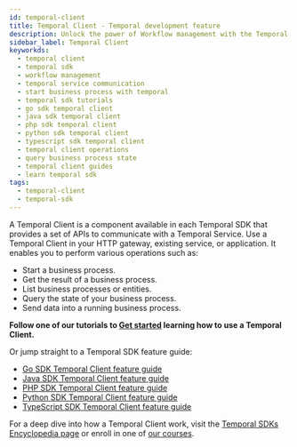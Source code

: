 ```yaml
---
id: temporal-client
title: Temporal Client - Temporal development feature
description: Unlock the power of Workflow management with the Temporal Client, available across all Temporal SDKs. This crucial component enables seamless communication with Temporal Services.
sidebar_label: Temporal Client
keyworkds:
  - temporal client
  - temporal sdk
  - workflow management
  - temporal service communication
  - start business process with temporal
  - temporal sdk tutorials
  - go sdk temporal client
  - java sdk temporal client
  - php sdk temporal client
  - python sdk temporal client
  - typescript sdk temporal client
  - temporal client operations
  - query business process state
  - temporal client guides
  - learn temporal sdk
tags:
  - temporal-client
  - temporal-sdk
---
```


A Temporal Client is a component available in each Temporal SDK that provides a set of APIs to communicate with a Temporal Service.
Use a Temporal Client in your HTTP gateway, existing service, or application.
It enables you to perform various operations such as:

- Start a business process.
- Get the result of a business process.
- List business processes or entities.
- Query the state of your business process.
- Send data into a running business process.

**Follow one of our tutorials to [Get started](https://learn.temporal.io/getting_started/) learning how to use a Temporal Client.**

Or jump straight to a Temporal SDK feature guide:

- [Go SDK Temporal Client feature guide](/develop/go/temporal-client)
- [Java SDK Temporal Client feature guide](/dev-guide/java/foundations#connect-to-a-dev-cluster)
- [PHP SDK Temporal Client feature guide](/dev-guide/php/foundations#connect-to-a-dev-cluster)
- [Python SDK Temporal Client feature guide](/dev-guide/python/foundations#connect-to-a-dev-cluster)
- [TypeScript SDK Temporal Client feature guide](/dev-guide/typescript/foundations#connect-to-a-dev-cluster)

For a deep dive into how a Temporal Client work, visit the [Temporal SDKs Encyclopedia page](/encyclopedia/temporal-sdks#temporal-client) or enroll in one of [our courses](https://learn.temporal.io/courses/).
